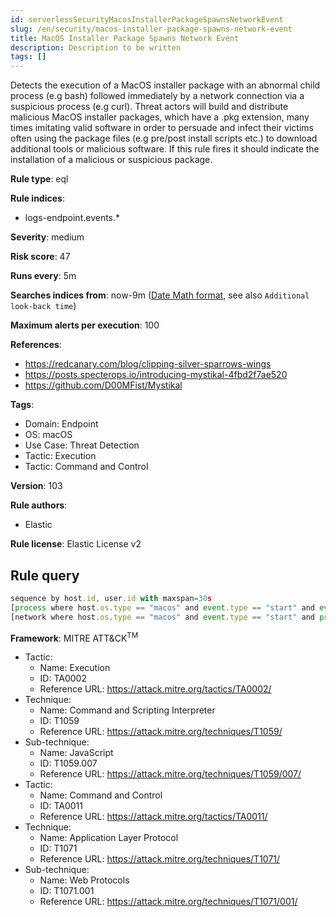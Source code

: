 ```yaml
---
id: serverlessSecurityMacosInstallerPackageSpawnsNetworkEvent
slug: /en/security/macos-installer-package-spawns-network-event
title: MacOS Installer Package Spawns Network Event
description: Description to be written
tags: []
---
```


<div id="macos-installer-package-spawns-network-event"></div>

Detects the execution of a MacOS installer package with an abnormal child process (e.g bash) followed immediately by a network connection via a suspicious process (e.g curl). Threat actors will build and distribute malicious MacOS installer packages, which have a .pkg extension, many times imitating valid software in order to persuade and infect their victims often using the package files (e.g pre/post install scripts etc.) to download additional tools or malicious software. If this rule fires it should indicate the installation of a malicious or suspicious package.

**Rule type**: eql

**Rule indices**: 

* logs-endpoint.events.*

**Severity**: medium

**Risk score**: 47

**Runs every**: 5m

**Searches indices from**: now-9m ([Date Math format](((ref))/common-options.html#date-math), see also <DocLink id="serverlessSecurityRulesUiCreate" section="set-the-rules-schedule">`Additional look-back time`</DocLink>)

**Maximum alerts per execution**: 100

**References**: 

* https://redcanary.com/blog/clipping-silver-sparrows-wings
* https://posts.specterops.io/introducing-mystikal-4fbd2f7ae520
* https://github.com/D00MFist/Mystikal

**Tags**: 

* Domain: Endpoint
* OS: macOS
* Use Case: Threat Detection
* Tactic: Execution
* Tactic: Command and Control

**Version**: 103

**Rule authors**: 

* Elastic

**Rule license**: Elastic License v2

## Rule query

```js
sequence by host.id, user.id with maxspan=30s
[process where host.os.type == "macos" and event.type == "start" and event.action == "exec" and process.parent.name : ("installer", "package_script_service") and process.name : ("bash", "sh", "zsh", "python", "osascript", "tclsh*")]
[network where host.os.type == "macos" and event.type == "start" and process.name : ("curl", "osascript", "wget", "python")]

```

**Framework**: MITRE ATT&CK<sup>TM</sup>

* Tactic:
    * Name: Execution
    * ID: TA0002
    * Reference URL: https://attack.mitre.org/tactics/TA0002/
* Technique:
    * Name: Command and Scripting Interpreter
    * ID: T1059
    * Reference URL: https://attack.mitre.org/techniques/T1059/
* Sub-technique:
    * Name: JavaScript
    * ID: T1059.007
    * Reference URL: https://attack.mitre.org/techniques/T1059/007/
* Tactic:
    * Name: Command and Control
    * ID: TA0011
    * Reference URL: https://attack.mitre.org/tactics/TA0011/
* Technique:
    * Name: Application Layer Protocol
    * ID: T1071
    * Reference URL: https://attack.mitre.org/techniques/T1071/
* Sub-technique:
    * Name: Web Protocols
    * ID: T1071.001
    * Reference URL: https://attack.mitre.org/techniques/T1071/001/

